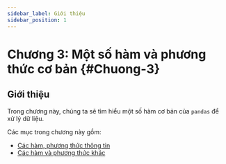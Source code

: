 ```yaml
---
sidebar_label: Giới thiệu
sidebar_position: 1
---
```


# Chương 3: Một số hàm và phương thức cơ bản {#Chuong-3}


## Giới thiệu
Trong chương này, chúng ta sẽ tìm hiểu một số hàm cơ bản của `pandas` để xử lý dữ liệu.

Các mục trong chương này gồm:
- [Các hàm, phương thức thông tin](./Info)
- [Các hàm và phương thức khác](./Others)



